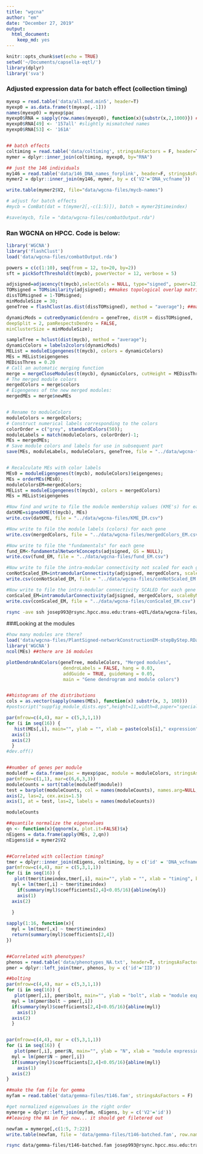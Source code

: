 ```yaml
---
title: "wgcna"
author: "em"
date: "December 27, 2019"
output:
  html_document:
    keep_md: yes
---
```


```r
knitr::opts_chunk$set(echo = TRUE)
setwd('~/Documents/capsella-eqtl/')
library(dplyr)
library('sva')
```

### Adjusted expression data for batch effect (collection timing)
```r
myexp = read.table('data/all.med.min5', header=T)
myexp0 = as.data.frame(t(myexp[,-1]))
names(myexp0) = myexp$pac
myexp0$RNA = sapply(row.names(myexp0), function(x){substr(x,2,1000)}) ##add in a column with the RNA name
myexp0$RNA[49] <- '157all' #slightly mismatched names
myexp0$RNA[53] <- '161A'


## batch effects
coltiming = read.table('data/coltiming', stringsAsFactors = F, header=T)
mymer = dplyr::inner_join(coltiming, myexp0, by="RNA")

## just the 146 individuals
my146 = read.table('data/146_DNA_names_forplink', header=F, stringsAsFactors = F)
mymer2 = dplyr::inner_join(my146, mymer, by = c('V2'='DNA_vcfname'))

write.table(mymer2$V2, file="data/wgcna-files/mycb-names")

# adjust for batch effects
#mycb = ComBat(dat = t(mymer2[,-c(1:5)]), batch = mymer2$timeindex)

#save(mycb, file = "data/wgcna-files/combatOutput.rda")


```

### Ran WGCNA on HPCC. Code is below:

```r
library('WGCNA')
library('flashClust')
load('data/wgcna-files/combatOutput.rda')

powers = c(c(1:10), seq(from = 12, to=20, by=2))
sft = pickSoftThreshold(t(mycb), powerVector = 12, verbose = 5)

adjsigned=adjacency(t(mycb),selectCols = NULL, type="signed", power=12) #makes adjency matrix for correlations all the genes with all other genes
TOMsigned = TOMsimilarity(adjsigned); ##makes topological overlap matrix
dissTOMsigned = 1-TOMsigned;
minModuleSize = 30;
geneTree = flashClust(as.dist(dissTOMsigned), method = "average"); ##make hclust object#save(geneTree, file='genetree.rda')

dynamicMods = cutreeDynamic(dendro = geneTree, distM = dissTOMsigned,
deepSplit = 2, pamRespectsDendro = FALSE,
minClusterSize = minModuleSize);

sampleTree = hclust(dist(mycb), method = "average");
dynamicColors = labels2colors(dynamicMods)
MEList = moduleEigengenes(t(mycb), colors = dynamicColors)
MEs = MEList$eigengenes
MEDissThres = 0.20
# Call an automatic merging function
merge = mergeCloseModules(t(mycb), dynamicColors, cutHeight = MEDissThres, verbose = 3);
# The merged module colors
mergedColors = merge$colors
# Eigengenes of the new merged modules:
mergedMEs = merge$newMEs


# Rename to moduleColors
moduleColors = mergedColors;
# Construct numerical labels corresponding to the colors
colorOrder = c("grey", standardColors(50));
moduleLabels = match(moduleColors, colorOrder)-1;
MEs = mergedMEs;
# Save module colors and labels for use in subsequent part
save(MEs, moduleLabels, moduleColors, geneTree, file = "../data/wgcna-files/PlantSigned-networkConstructionEM-stepByStep.RData")


# Recalculate MEs with color labels
MEs0 = moduleEigengenes(t(mycb), moduleColors)$eigengenes;
MEs = orderMEs(MEs0);
moduleColorsEM=mergedColors;
MEList = moduleEigengenes(t(mycb), colors = mergedColors)
MEs = MEList$eigengenes

#Now find and write to file the module membership values (KME's) for each gene
datKME=signedKME(t(mycb), MEs)
write.csv(datKME, file = "../data/wgcna-files/KME_EM.csv")

#Now write to file the module labels (colors) for each gene
write.csv(mergedColors, file = "../data/wgcna-files/mergedColors_EM.csv")

#Now write to file the "fundamentals" for each gene
fund_EM<-fundamentalNetworkConcepts(adjsigned, GS = NULL);
write.csv(fund_EM, file = "../data/wgcna-files/fund_EM.csv")

#Now write to file the intra-modular connectivity not scaled for each gene
conNotScaled_EM=intramodularConnectivity(adjsigned, mergedColors, scaleByMax = FALSE)
write.csv(conNotScaled_EM, file = "../data/wgcna-files/conNotScaled_EM.csv")

#Now write to file the intra-modular connectivity SCALED for each gene
conScaled_EM=intramodularConnectivity(adjsigned, mergedColors, scaleByMax = TRUE)
write.csv(conScaled_EM, file = "../data/wgcna-files/conScaled_EM.csv")


```


```bash
rsync -ave ssh josep993@rsync.hpcc.msu.edu:trans-eQTL/data/wgcna-files/* data/wgcna-files/


```

###Looking at the modules
```r
#how many modules are there?
load('data/wgcna-files/PlantSigned-networkConstructionEM-stepByStep.RData')
library('WGCNA')
ncol(MEs) ##there are 16 modules

plotDendroAndColors(geneTree, moduleColors, "Merged modules",
                     dendroLabels = FALSE, hang = 0.03,
                     addGuide = TRUE, guideHang = 0.05,
                     main = "Gene dendrogram and module colors")


##histograms of the distributions
cols = as.vector(sapply(names(MEs), function(x) substr(x, 3, 100)))
#postscript("suppfig_module_dists.eps",height=11,width=8,paper="special",horizontal=FALSE,colormodel="cymk")

par(mfrow=c(4,4), mar = c(5,3,1,1))
for (i in seq(16)) {
   hist(MEs[,i], main="", ylab = "", xlab = paste(cols[i]," expression", sep=""), col = cols[i], border= "black", breaks=15, yaxt="n", xaxt = "n")
  axis(1)
  axis(2)
  }
#dev.off()


##number of genes per module
moduledf = data.frame(pac = myexp$pac, module = moduleColors, stringsAsFactors = F)
par(mfrow=c(1,1), mar=c(6,6,3,3))
moduleCounts = sort(table(moduledf$module))
test = barplot(moduleCounts, col = names(moduleCounts), names.arg=NULL, xaxt="n", yaxt = "n")
axis(2, las=2, cex.axis=1.5)
axis(1, at = test, las=2, labels = names(moduleCounts))

moduleCounts

##quantile normalize the eigenvalues
qn <- function(x){qqnorm(x, plot.it=FALSE)$x}
nEigens = data.frame(apply(MEs, 2,qn))
nEigens$id = mymer2$V2


##Correlated with collection timing?
tmer = dplyr::inner_join(nEigens, coltiming, by = c('id' = 'DNA_vcfname'))
par(mfrow=c(4,4), mar = c(5,3,1,1))
for (i in seq(16)) {
   plot(tmer$timeindex,tmer[,i], main="", ylab = "", xlab = "timing", bg = cols[i], pch = 21,yaxt="n", xaxt = "n", bty="n")
  myl = lm(tmer[,i] ~ tmer$timeindex)
    if(summary(myl)$coefficients[2,4]<0.05/16){abline(myl)}
    axis(1)
  axis(2)
  
  }

sapply(1:16, function(x){
  myl = lm(tmer[,x] ~ tmer$timeindex)
  return(summary(myl)$coefficients[2,4])
})


##Correlated with phenotypes?
phenos = read.table('data/phenotypes_NA.txt', header=T, stringsAsFactors = F)
pmer = dplyr::left_join(tmer, phenos, by = c('id'='IID'))

##bolting
par(mfrow=c(4,4), mar = c(5,3,1,1))
for (i in seq(16)) {
   plot(pmer[,i], pmer$bolt, main="", ylab = "bolt", xlab = "module expression", bg = cols[i], pch = 21,yaxt="n", xaxt = "n", bty="n")
  myl = lm(pmer$bolt ~ pmer[,i])
  if(summary(myl)$coefficients[2,4]<0.05/16){abline(myl)}
    axis(1)
  axis(2)
  }


par(mfrow=c(4,4), mar = c(5,3,1,1))
for (i in seq(16)) {
   plot(pmer[,i], pmer$N, main="", ylab = "N", xlab = "module expression", bg = cols[i], pch = 21,yaxt="n", xaxt = "n", bty="n")
  myl = lm(pmer$N ~ pmer[,i])
  if(summary(myl)$coefficients[2,4]<0.05/16){abline(myl)}
    axis(1)
  axis(2)
}

```



```r

##make the fam file for gemma
myfam = read.table('data/gemma-files/t146.fam', stringsAsFactors = F)

#get normalized eigenvalues in the right order
mymerge = dplyr::left_join(myfam, nEigens, by = c('V2'='id'))
##leaving the NA in for now... it should get filetered out

newfam = mymerge[,c(1:5, 7:22)]
write.table(newfam, file = 'data/gemma-files/t146-batched.fam', row.names=F, col.names=F, quote=F)
```

```bash
rsync data/gemma-files/t146-batched.fam josep993@rsync.hpcc.msu.edu:trans-eQTL/data/gemma-files/batched-new/

```

